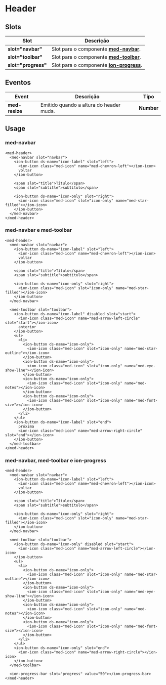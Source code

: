 
<Meta title="Components/Core/Header/Usage" />

# Header

## Slots

| Slot                | Descrição                                                                                                                                    |
| ------------------- | -------------------------------------------------------------------------------------------------------------------------------------------- |
| **slot="navbar"**   | Slot para o componente **[med-navbar](http://desenv.ordomederi.com/med-components/?path=/story/components-global-navbar--default)**.         |
| **slot="toolbar"**  | Slot para o componente **[med-toolbar](http://desenv.ordomederi.com/med-components/?path=/story/components-global-toolbar--default)**.       |
| **slot="progress"** | Slot para o componente **[ion-progress](http://desenv.ordomederi.com/med-components/?path=/story/components-global-progress-bar--default)**. |

## Eventos

| Event           | Descrição                               | Tipo       |
| --------------- | --------------------------------------- | ---------- |
| **med-resize**  | Emitido quando a altura do header muda. | **Number** |

## Usage

### med-navbar

```
<med-header>
  <med-navbar slot="navbar">
    <ion-button ds-name="icon-label" slot="left">
      <ion-icon class="med-icon" name="med-chevron-left"></ion-icon>
      voltar
    </ion-button>

    <span slot="title">Título</span>
    <span slot="subtitle">subtítulo</span>

    <ion-button ds-name="icon-only" slot="right">
      <ion-icon class="med-icon" slot="icon-only" name="med-star-filled"></ion-icon>
    </ion-button>
  </med-navbar>
</med-header>
```

### med-navbar e med-toolbar

```
<med-header>
  <med-navbar slot="navbar">
    <ion-button ds-name="icon-label" slot="left">
      <ion-icon class="med-icon" name="med-chevron-left"></ion-icon>
      voltar
    </ion-button>

    <span slot="title">Título</span>
    <span slot="subtitle">subtítulo</span>

    <ion-button ds-name="icon-only" slot="right">
      <ion-icon class="med-icon" slot="icon-only" name="med-star-filled"></ion-icon>
    </ion-button>
  </med-navbar>

  <med-toolbar slot="toolbar">
    <ion-button ds-name="icon-label" disabled slot="start">
      <ion-icon class="med-icon" name="med-arrow-left-circle" slot="start"></ion-icon>
      anterior
    </ion-button>
    <ul>
      <li>
        <ion-button ds-name="icon-only">
          <ion-icon class="med-icon" slot="icon-only" name="med-star-outline"></ion-icon>
        </ion-button>
        <ion-button ds-name="icon-only">
          <ion-icon class="med-icon" slot="icon-only" name="med-eye-show-line"></ion-icon>
        </ion-button>
        <ion-button ds-name="icon-only">
          <ion-icon class="med-icon" slot="icon-only" name="med-notes"></ion-icon>
        </ion-button>
        <ion-button ds-name="icon-only">
          <ion-icon class="med-icon" slot="icon-only" name="med-font-size"></ion-icon>
        </ion-button>
      </li>
    </ul>
    <ion-button ds-name="icon-label" slot="end">
      próxima
      <ion-icon class="med-icon" name="med-arrow-right-circle" slot="end"></ion-icon>
    </ion-button>
  </med-toolbar>
</med-header>
```

### med-navbar, med-toolbar e ion-progress

```
<med-header>
  <med-navbar slot="navbar">
    <ion-button ds-name="icon-label" slot="left">
      <ion-icon class="med-icon" name="med-chevron-left"></ion-icon>
      voltar
    </ion-button>

    <span slot="title">Título</span>
    <span slot="subtitle">subtítulo</span>

    <ion-button ds-name="icon-only" slot="right">
      <ion-icon class="med-icon" slot="icon-only" name="med-star-filled"></ion-icon>
    </ion-button>
  </med-navbar>

  <med-toolbar slot="toolbar">
    <ion-button ds-name="icon-only" disabled slot="start">
      <ion-icon class="med-icon" name="med-arrow-left-circle"></ion-icon>
    </ion-button>
    <ul>
      <li>
        <ion-button ds-name="icon-only">
          <ion-icon class="med-icon" slot="icon-only" name="med-star-outline"></ion-icon>
        </ion-button>
        <ion-button ds-name="icon-only">
          <ion-icon class="med-icon" slot="icon-only" name="med-eye-show-line"></ion-icon>
        </ion-button>
        <ion-button ds-name="icon-only">
          <ion-icon class="med-icon" slot="icon-only" name="med-notes"></ion-icon>
        </ion-button>
        <ion-button ds-name="icon-only">
          <ion-icon class="med-icon" slot="icon-only" name="med-font-size"></ion-icon>
        </ion-button>
      </li>
    </ul>
    <ion-button ds-name="icon-only" slot="end">
      <ion-icon class="med-icon" name="med-arrow-right-circle"></ion-icon>
    </ion-button>
  </med-toolbar>

  <ion-progress-bar slot="progress" value="50"></ion-progress-bar>
</med-header>
```
